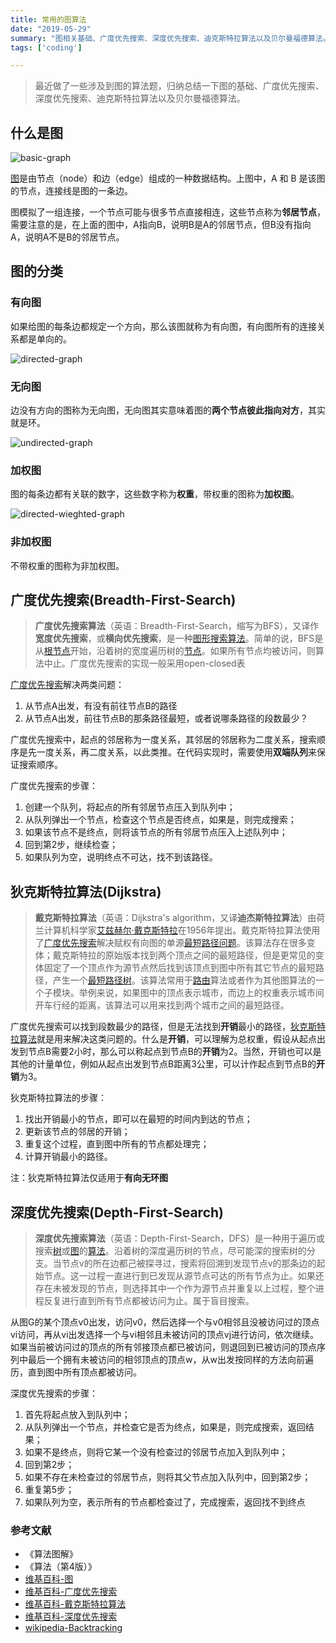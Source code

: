 ```yaml
---
title: 常用的图算法
date: "2019-05-29"
summary: "图相关基础、广度优先搜索、深度优先搜索、迪克斯特拉算法以及贝尔曼福德算法。"
tags: ['coding']

---
```


> 最近做了一些涉及到图的算法题，归纳总结一下图的基础、广度优先搜索、深度优先搜索、迪克斯特拉算法以及贝尔曼福德算法。

## 什么是图

![basic-graph](./images/basic-graph.png)

[图](https://zh.wikipedia.org/wiki/图_(数学))是由节点（node）和边（edge）组成的一种数据结构。上图中，A 和 B 是该图的节点，连接线是图的一条边。

图模拟了一组连接，一个节点可能与很多节点直接相连，这些节点称为**邻居节点**，需要注意的是，在上面的图中，A指向B，说明B是A的邻居节点，但B没有指向A，说明A不是B的邻居节点。

## 图的分类

### 有向图

如果给图的每条边都规定一个方向，那么该图就称为有向图，有向图所有的连接关系都是单向的。

![directed-graph](./images/directed-graph.png)

### 无向图

边没有方向的图称为无向图，无向图其实意味着图的**两个节点彼此指向对方**，其实就是环。

![undirected-graph](./images/undirected-graph.png)

### 加权图

图的每条边都有关联的数字，这些数字称为**权重**，带权重的图称为**加权图**。

![directed-wieghted-graph](./images/directed-weighted-graph.png)

### 非加权图

不带权重的图称为非加权图。

## 广度优先搜索(Breadth-First-Search)

> **广度优先搜索算法**（英语：Breadth-First-Search，缩写为BFS），又译作**宽度优先搜索**，或**横向优先搜索**，是一种[图形搜索算法](https://zh.wikipedia.org/w/index.php?title=圖形搜索演算法&action=edit&redlink=1)。简单的说，BFS是从[根节点](https://zh.wikipedia.org/w/index.php?title=根節點&action=edit&redlink=1)开始，沿着树的宽度遍历树的[节点](https://zh.wikipedia.org/wiki/节点)。如果所有节点均被访问，则算法中止。广度优先搜索的实现一般采用open-closed表

[广度优先搜索](https://zh.wikipedia.org/wiki/广度优先搜索)解决两类问题：

1. 从节点A出发，有没有前往节点B的路径
2. 从节点A出发，前往节点B的那条路径最短，或者说哪条路径的段数最少？

广度优先搜索中，起点的邻居称为一度关系，其邻居的邻居称为二度关系，搜索顺序是先一度关系，再二度关系，以此类推。在代码实现时，需要使用**双端队列**来保证搜索顺序。

广度优先搜索的步骤：

1. 创建一个队列，将起点的所有邻居节点压入到队列中；
2. 从队列弹出一个节点，检查这个节点是否终点，如果是，则完成搜索；
3. 如果该节点不是终点，则将该节点的所有邻居节点压入上述队列中；
4. 回到第2步，继续检查；
5. 如果队列为空，说明终点不可达，找不到该路径。

## 狄克斯特拉算法(Dijkstra)

> **戴克斯特拉算法**（英语：Dijkstra's algorithm，又译**迪杰斯特拉算法**）由荷兰计算机科学家[艾兹赫尔·戴克斯特拉](https://zh.wikipedia.org/wiki/艾兹赫尔·戴克斯特拉)在1956年提出。戴克斯特拉算法使用了[广度优先搜索](https://zh.wikipedia.org/wiki/广度优先搜索)解决赋权有向图的单源[最短路径问题](https://zh.wikipedia.org/wiki/最短路径问题)。该算法存在很多变体；戴克斯特拉的原始版本找到两个顶点之间的最短路径，但是更常见的变体固定了一个顶点作为源节点然后找到该顶点到图中所有其它节点的最短路径，产生一个[最短路径树](https://zh.wikipedia.org/wiki/最短路径树)。该算法常用于[路由](https://zh.wikipedia.org/wiki/路由)算法或者作为其他图算法的一个子模块。举例来说，如果图中的顶点表示城市，而边上的权重表示城市间开车行经的距离，该算法可以用来找到两个城市之间的最短路径。

广度优先搜索可以找到段数最少的路径，但是无法找到**开销**最小的路径，[狄克斯特拉算法](https://zh.wikipedia.org/wiki/戴克斯特拉算法)就是用来解决这类问题的。什么是**开销**，可以理解为总权重，假设从起点出发到节点B需要2小时，那么可以称起点到节点B的**开销**为2。当然，开销也可以是其他的计量单位，例如从起点出发到节点B距离3公里，可以计作起点到节点B的**开销**为3。

狄克斯特拉算法的步骤：

1. 找出开销最小的节点，即可以在最短的时间内到达的节点；
2. 更新该节点的邻居的开销；
3. 重复这个过程，直到图中所有的节点都处理完；
4. 计算开销最小的路径。

注：狄克斯特拉算法仅适用于**有向无环图**

## 深度优先搜索(Depth-First-Search)

> **深度优先搜索算法**（英语：Depth-First-Search，DFS）是一种用于遍历或搜索[树](https://zh.wikipedia.org/wiki/树_(数据结构))或[图](https://zh.wikipedia.org/wiki/图_(数学))的[算法](https://zh.wikipedia.org/wiki/算法)。沿着树的深度遍历树的节点，尽可能深的搜索树的分支。当节点v的所在边都己被探寻过，搜索将回溯到发现节点v的那条边的起始节点。这一过程一直进行到已发现从源节点可达的所有节点为止。如果还存在未被发现的节点，则选择其中一个作为源节点并重复以上过程，整个进程反复进行直到所有节点都被访问为止。属于盲目搜索。

从图G的某个顶点v0出发，访问v0，然后选择一个与v0相邻且没被访问过的顶点vi访问，再从vi出发选择一个与vi相邻且未被访问的顶点vj进行访问，依次继续。如果当前被访问过的顶点的所有邻接顶点都已被访问，则退回到已被访问的顶点序列中最后一个拥有未被访问的相邻顶点的顶点w，从w出发按同样的方法向前遍历，直到图中所有顶点都被访问。

深度优先搜索的步骤：

1. 首先将起点放入到队列中；
2. 从队列弹出一个节点，并检查它是否为终点，如果是，则完成搜索，返回结果；
3. 如果不是终点，则将它某一个没有检查过的邻居节点加入到队列中；
4. 回到第2步；
5. 如果不存在未检查过的邻居节点，则将其父节点加入队列中，回到第2步；
6. 重复第5步；
7. 如果队列为空，表示所有的节点都检查过了，完成搜索，返回找不到终点

### 参考文献

- 《算法图解》
- 《算法（第4版）》
- [维基百科-图](https://zh.wikipedia.org/wiki/图_(数学))
- [维基百科-广度优先搜索](https://zh.wikipedia.org/wiki/广度优先搜索)
- [维基百科-戴克斯特拉算法](https://zh.wikipedia.org/wiki/戴克斯特拉算法)
- [维基百科-深度优先搜索](https://zh.wikipedia.org/wiki/深度优先搜索)
- [wikipedia-Backtracking](https://en.wikipedia.org/wiki/Backtracking)